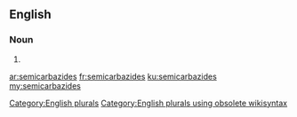==English==

===Noun===
{{head|en}}

# {{plural of|semicarbazide}}

[[Category:English plurals]][[Category:English plurals using obsolete wikisyntax]]

[[ar:semicarbazides]]
[[fr:semicarbazides]]
[[ku:semicarbazides]]
[[my:semicarbazides]]